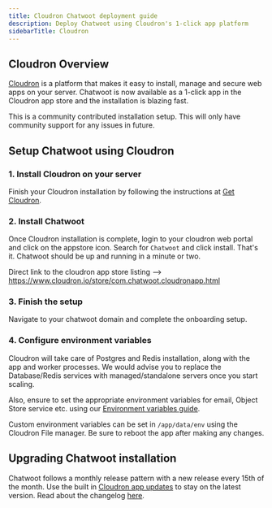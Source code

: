 ```yaml
---
title: Cloudron Chatwoot deployment guide
description: Deploy Chatwoot using Cloudron's 1-click app platform
sidebarTitle: Cloudron
---
```


## Cloudron Overview

[Cloudron](https://cloudron.io) is a platform that makes it easy to install, manage and secure web apps on your server. Chatwoot is now available as a 1-click app in the Cloudron app store and the installation is blazing fast.

<Note>
This is a community contributed installation setup. This will only have community support for any issues in future.
</Note>

## Setup Chatwoot using Cloudron

### 1. Install Cloudron on your server

Finish your Cloudron installation by following the instructions at [Get Cloudron](https://www.cloudron.io/get.html).

### 2. Install Chatwoot

Once Cloudron installation is complete, login to your cloudron web portal and click on the appstore icon. Search for `Chatwoot` and click install. That's it. Chatwoot should be up and running in a minute or two.

Direct link to the cloudron app store listing --> https://www.cloudron.io/store/com.chatwoot.cloudronapp.html

### 3. Finish the setup

Navigate to your chatwoot domain and complete the onboarding setup.

### 4. Configure environment variables

Cloudron will take care of Postgres and Redis installation, along with the app and worker processes. We would advise you to replace the Database/Redis services with managed/standalone servers once you start scaling.

Also, ensure to set the appropriate environment variables for email, Object Store service etc. using our [Environment variables guide](/docs/self-hosted/configuration/environment-variables).

Custom environment variables can be set in `/app/data/env` using the Cloudron File manager. Be sure to reboot the app after making any changes.

## Upgrading Chatwoot installation

Chatwoot follows a monthly release pattern with a new release every 15th of the month. Use the built in [Cloudron app updates](https://docs.cloudron.io/updates/) to stay on the latest version. Read about the changelog [here](https://www.chatwoot.com/changelog/). 